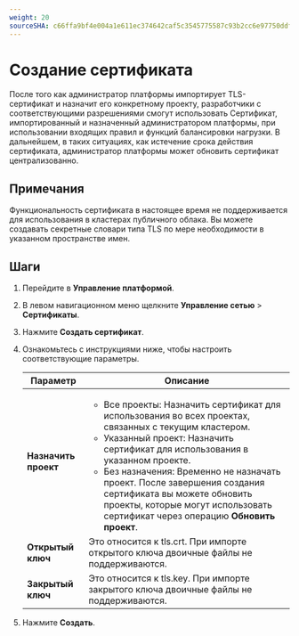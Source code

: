 ```yaml
---
weight: 20
sourceSHA: c66ffa9bf4e004a1e611ec374642caf5c3545775587c93b2cc6e97750ddfea44
---
```


# Создание сертификата

После того как администратор платформы импортирует TLS-сертификат и назначит его конкретному проекту, разработчики с соответствующими разрешениями смогут использовать Сертификат, импортированный и назначенный администратором платформы, при использовании входящих правил и функций балансировки нагрузки. В дальнейшем, в таких ситуациях, как истечение срока действия сертификата, администратор платформы может обновить сертификат централизованно.

## Примечания

Функциональность сертификата в настоящее время не поддерживается для использования в кластерах публичного облака. Вы можете создавать секретные словари типа TLS по мере необходимости в указанном пространстве имен.

## Шаги

1. Перейдите в **Управление платформой**.

2. В левом навигационном меню щелкните **Управление сетью** > **Сертификаты**.

3. Нажмите **Создать сертификат**.

4. Ознакомьтесь с инструкциями ниже, чтобы настроить соответствующие параметры.

   | Параметр           | Описание                                                                                                                                                                                                                                                                                                                                                                                                          |
   | ------------------ | ----------------------------------------------------------------------------------------------------------------------------------------------------------------------------------------------------------------------------------------------------------------------------------------------------------------------------------------------------------------------------------------------------------------- |
   | **Назначить проект** | <ul><li>Все проекты: Назначить сертификат для использования во всех проектах, связанных с текущим кластером.</li><li>Указанный проект: Назначить сертификат для использования в указанном проекте.</li><li>Без назначения: Временно не назначать проект. После завершения создания сертификата вы можете обновить проекты, которые могут использовать сертификат через операцию **Обновить проект**.</li></ul>      |
   | **Открытый ключ**  | Это относится к tls.crt. При импорте открытого ключа двоичные файлы не поддерживаются.                                                                                                                                                                                                                                                                                                                           |
   | **Закрытый ключ**  | Это относится к tls.key. При импорте закрытого ключа двоичные файлы не поддерживаются.                                                                                                                                                                                                                                                                                                                        |

5. Нажмите **Создать**.

